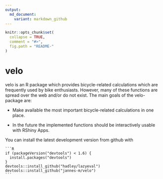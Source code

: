 ```yaml
---
output:
  md_document:
    variant: markdown_github
---
```


<!-- README.md is generated from README.Rmd. Please edit that file -->

```r
knitr::opts_chunk$set(
  collapse = TRUE,
  comment = "#>",
  fig.path = "README-"
)
```
# velo

velo is an R package which provides bicycle-related calculations which are frequently used by bike enthusiasts. However, many of these functions are spread over the web and/or do not exist.
The main goals of the velo-package are:

* Make available the most important bicycle-related calculations in one place.

* In the future the implemented functions should be interactively usable with RShiny Apps.


You can install the latest development version from github with

    ```R
    if (packageVersion("devtools") < 1.6) {
      install.packages("devtools")
    }
    devtools::install_github("hadley/lazyeval")
    devtools::install_github("jannes-m/velo")
    ```
